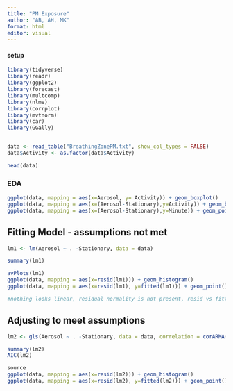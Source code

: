 ```yaml
---
title: "PM Exposure"
author: "AB, AH, MK"
format: html
editor: visual
---
```


#### setup

```r
library(tidyverse)
library(readr)
library(ggplot2)
library(forecast)
library(multcomp)
library(nlme)
library(corrplot)
library(mvtnorm)
library(car)
library(GGally)


data <- read_table("BreathingZonePM.txt", show_col_types = FALSE)
data$Activity <- as.factor(data$Activity)

head(data)
```

### EDA

```r
ggplot(data, mapping = aes(x=Aerosol, y= Activity)) + geom_boxplot()
ggplot(data, mapping = aes(x=(Aerosol-Stationary),y=Activity)) + geom_boxplot()
ggplot(data, mapping = aes(x=(Aerosol-Stationary),y=Minute)) + geom_point()

```
## Fitting Model - assumptions not met
```r
lm1 <- lm(Aerosol ~ . -Stationary, data = data)

summary(lm1)

avPlots(lm1)
ggplot(data, mapping = aes(x=resid(lm1))) + geom_histogram()
ggplot(data, mapping = aes(x=resid(lm1), y=fitted(lm1))) + geom_point()

#nothing looks linear, residual normality is not present, resid vs fitted shows pattern
```

## Adjusting to meet assumptions
```r
lm2 <- gls(Aerosol ~ . -Stationary, data = data, correlation = corARMA(form = ~ Minute | ID, p = 1, q = 1), method = "ML")

summary(lm2)
AIC(lm2)

source
ggplot(data, mapping = aes(x=resid(lm2))) + geom_histogram()
ggplot(data, mapping = aes(x=resid(lm2), y=fitted(lm2))) + geom_point()
```

